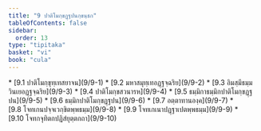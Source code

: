 ```yaml
---
title: "9 ปาติโมกฺขฏฺฐปนกฺขนฺธก"
tableOfContents: false
sidebar:
  order: 13
type: "tipitaka"
basket: "vi"
book: "cula"
---
```



<DynamicBreadcrumb />



<TableOfContents book="cula" section="9">
* [9.1 ปาติโมกฺขุทฺเทสยาจน](9/9-1)
* [9.2 มหาสมุทฺเทอฏฺฐจฺฉริย](9/9-2)
* [9.3 อิมสฺมึธมฺมวินเยอฏฺฐจฺฉริย](9/9-3)
* [9.4 ปาติโมกฺขสวนารห](9/9-4)
* [9.5 ธมฺมิกาธมฺมิกปาติโมกฺขฏฺฐปน](9/9-5)
* [9.6 ธมฺมิกปาติโมกฺขฏฺฐปน](9/9-6)
* [9.7 อตฺตาทานองฺค](9/9-7)
* [9.8 โจทเกนปจฺจเวกฺขิตพฺพธมฺม](9/9-8)
* [9.9 โจทเกเนาปฏฺฐาเปตพฺพธมฺม](9/9-9)
* [9.10 โจทกจุทิตกปฏิสํยุตฺตกถา](9/9-10)
</TableOfContents>